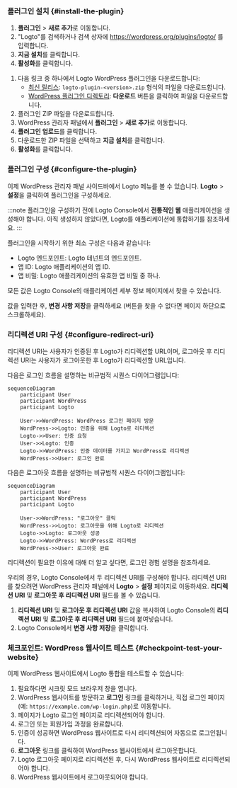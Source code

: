
### 플러그인 설치 \{#install-the-plugin}

<Tabs>

<TabItem value="admin-panel" label="WordPress 관리자 패널에서">

1. **플러그인** > **새로 추가**로 이동합니다.
2. "Logto"를 검색하거나 검색 상자에 https://wordpress.org/plugins/logto/ 를 입력합니다.
3. **지금 설치**를 클릭합니다.
4. **활성화**를 클릭합니다.

</TabItem>

<TabItem value="upload" label="업로드에서">

1. 다음 링크 중 하나에서 Logto WordPress 플러그인을 다운로드합니다:
   - [최신 릴리스](https://github.com/logto-io/wordpress/releases): `logto-plugin-<version>.zip` 형식의 파일을 다운로드합니다.
   - [WordPress 플러그인 디렉토리](https://wordpress.org/plugins/logto/): **다운로드** 버튼을 클릭하여 파일을 다운로드합니다.
2. 플러그인 ZIP 파일을 다운로드합니다.
3. WordPress 관리자 패널에서 **플러그인** > **새로 추가**로 이동합니다.
4. **플러그인 업로드**를 클릭합니다.
5. 다운로드한 ZIP 파일을 선택하고 **지금 설치**를 클릭합니다.
6. **활성화**를 클릭합니다.

</TabItem>

</Tabs>

### 플러그인 구성 \{#configure-the-plugin}

이제 WordPress 관리자 패널 사이드바에서 Logto 메뉴를 볼 수 있습니다. **Logto** > **설정**을 클릭하여 플러그인을 구성하세요.

:::note
플러그인을 구성하기 전에 Logto Console에서 **전통적인 웹** 애플리케이션을 생성해야 합니다. 아직 생성하지 않았다면, <MainSiteUrl href="/integrate-logto/integrate-logto-into-your-application">Logto를 애플리케이션에 통합하기</MainSiteUrl>를 참조하세요.
:::

플러그인을 시작하기 위한 최소 구성은 다음과 같습니다:

- Logto 엔드포인트: Logto 테넌트의 엔드포인트.
- 앱 ID: Logto 애플리케이션의 앱 ID.
- 앱 비밀: Logto 애플리케이션의 유효한 앱 비밀 중 하나.

모든 값은 Logto Console의 애플리케이션 세부 정보 페이지에서 찾을 수 있습니다.

값을 입력한 후, **변경 사항 저장**을 클릭하세요 (버튼을 찾을 수 없다면 페이지 하단으로 스크롤하세요).

### 리디렉션 URI 구성 \{#configure-redirect-uri}

리디렉션 URI는 사용자가 인증된 후 Logto가 리디렉션할 URL이며, 로그아웃 후 리디렉션 URI는 사용자가 로그아웃한 후 Logto가 리디렉션할 URL입니다.

다음은 로그인 흐름을 설명하는 비규범적 시퀀스 다이어그램입니다:

```mermaid
sequenceDiagram
    participant User
    participant WordPress
    participant Logto

    User->>WordPress: WordPress 로그인 페이지 방문
    WordPress->>Logto: 인증을 위해 Logto로 리디렉션
    Logto->>User: 인증 요청
    User->>Logto: 인증
    Logto->>WordPress: 인증 데이터를 가지고 WordPress로 리디렉션
    WordPress->>User: 로그인 완료
```

다음은 로그아웃 흐름을 설명하는 비규범적 시퀀스 다이어그램입니다:

```mermaid
sequenceDiagram
    participant User
    participant WordPress
    participant Logto

    User->>WordPress: "로그아웃" 클릭
    WordPress->>Logto: 로그아웃을 위해 Logto로 리디렉션
    Logto->>Logto: 로그아웃 성공
    Logto->>WordPress: WordPress로 리디렉션
    WordPress->>User: 로그아웃 완료
```

리디렉션이 필요한 이유에 대해 더 알고 싶다면, <MainSiteUrl href="/concepts/sign-in-experience">로그인 경험 설명</MainSiteUrl>을 참조하세요.

우리의 경우, Logto Console에서 두 리디렉션 URI를 구성해야 합니다. 리디렉션 URI를 찾으려면 WordPress 관리자 패널에서 **Logto** > **설정** 페이지로 이동하세요. **리디렉션 URI** 및 **로그아웃 후 리디렉션 URI** 필드를 볼 수 있습니다.

1. **리디렉션 URI** 및 **로그아웃 후 리디렉션 URI** 값을 복사하여 Logto Console의 **리디렉션 URI** 및 **로그아웃 후 리디렉션 URI** 필드에 붙여넣습니다.
2. Logto Console에서 **변경 사항 저장**을 클릭합니다.

### 체크포인트: WordPress 웹사이트 테스트 \{#checkpoint-test-your-website}

이제 WordPress 웹사이트에서 Logto 통합을 테스트할 수 있습니다:

1. 필요하다면 시크릿 모드 브라우저 창을 엽니다.
2. WordPress 웹사이트를 방문하고 **로그인** 링크를 클릭하거나, 직접 로그인 페이지 (예: `https://example.com/wp-login.php`)로 이동합니다.
3. 페이지가 Logto 로그인 페이지로 리디렉션되어야 합니다.
4. 로그인 또는 회원가입 과정을 완료합니다.
5. 인증이 성공하면 WordPress 웹사이트로 다시 리디렉션되어 자동으로 로그인됩니다.
6. **로그아웃** 링크를 클릭하여 WordPress 웹사이트에서 로그아웃합니다.
7. Logto 로그아웃 페이지로 리디렉션된 후, 다시 WordPress 웹사이트로 리디렉션되어야 합니다.
8. WordPress 웹사이트에서 로그아웃되어야 합니다.
